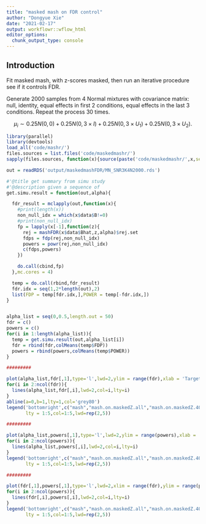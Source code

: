 ```yaml
---
title: "masked mash on FDR control"
author: "Dongyue Xie"
date: "2021-02-17"
output: workflowr::wflow_html
editor_options:
  chunk_output_type: console
---
```


## Introduction

Fit masked mash, with z-scores masked, then run an iterative procedure see if it controls FDR.

Generate 2000 samples from 4 Normal mixtures with covariance matrix: null, identity, equal effects in first 2 conditions, equal effects in the last 3 conditions. Repeat the process 30 times.  

$$\mu_i\sim 0.25N(0,0)+0.25N(0,3\times I) + 0.25N(0,3\times U_1) + 0.25N(0,3\times U_2).$$


```r
library(parallel)
library(devtools)
load_all('code/mashr/')
files.sources = list.files('code/maskedmashr/')
sapply(files.sources, function(x){source(paste('code/maskedmashr/',x,sep=''))})
```

```r
out = readRDS('output/maskedmashFDR/MN_SNR3K4N2000.rds')

#'@title get summary from simu study
#'@description given a sequence of
get.simu.result = function(out,alpha){

  fdr_result = mclapply(out,function(x){
    #print(length(x))
    non_null_idx = which(x$data$B!=0)
    #print(non_null_idx)
    fp = lapply(x[-1],function(z){
      rej = mashFDR(x$data$Bhat,z,alpha)$rej.set
      fdps = fdp(rej,non_null_idx)
      powers = powr(rej,non_null_idx)
      c(fdps,powers)
    })

    do.call(cbind,fp)
  },mc.cores = 4)

  temp = do.call(rbind,fdr_result)
  fdr.idx = seq(1,2*length(out),2)
  list(FDP = temp[fdr.idx,],POWER = temp[-fdr.idx,])
}


alpha_list = seq(0,0.5,length.out = 50)
fdr = c()
powers = c()
for(i in 1:length(alpha_list)){
  temp = get.simu.result(out,alpha_list[i])
  fdr = rbind(fdr,colMeans(temp$FDP))
  powers = rbind(powers,colMeans(temp$POWER))
}

#########

plot(alpha_list,fdr[,1],type='l',lwd=2,ylim = range(fdr),xlab = 'Target FDR Level', ylab = 'FDR')
for(i in 2:ncol(fdr)){
  lines(alpha_list,fdr[,i],lwd=2,col=i,lty=i)
}
abline(a=0,b=1,lty=1,col='grey80')
legend('bottomright',c("mash","mash.on.maskedZ.all","mash.on.maskedZ.40%","masked.mash.all","masked.mash.40%"),
       lty = 1:5,col=1:5,lwd=rep(2,5))

#########

plot(alpha_list,powers[,1],type='l',lwd=2,ylim = range(powers),xlab = 'Target FDR Level', ylab = 'Power')
for(i in 2:ncol(powers)){
  lines(alpha_list,powers[,i],lwd=2,col=i,lty=i)
}
legend('bottomright',c("mash","mash.on.maskedZ.all","mash.on.maskedZ.40%","masked.mash.all","masked.mash.40%"),
       lty = 1:5,col=1:5,lwd=rep(2,5))

#########

plot(fdr[,1],powers[,1],type='l',lwd=2,xlim = range(fdr),ylim = range(powers),xlab = 'FDR', ylab = 'Power')
for(i in 2:ncol(powers)){
  lines(fdr[,i],powers[,i],lwd=2,col=i,lty=i)
}
legend('bottomright',c("mash","mash.on.maskedZ.all","mash.on.maskedZ.40%","masked.mash.all","masked.mash.40%"),
       lty = 1:5,col=1:5,lwd=rep(2,5))


```




